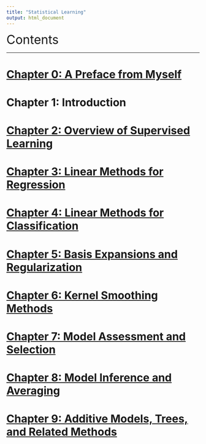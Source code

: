 ```yaml
---
title: "Statistical Learning"
output: html_document
---
```


<font size=6>Contents</font>

***

# [Chapter 0: A Preface from Myself](Preface.html)

# Chapter 1: Introduction

# [Chapter 2: Overview of Supervised Learning](2.html)

# [Chapter 3: Linear Methods for Regression](3.html)

# [Chapter 4: Linear Methods for Classification](4.html)

# [Chapter 5: Basis Expansions and Regularization](5.html)

# [Chapter 6: Kernel Smoothing Methods](6.html)

# [Chapter 7: Model Assessment and Selection](7.html)

# [Chapter 8: Model Inference and Averaging](8.html)

# [Chapter 9: Additive Models, Trees, and Related Methods](9.html)
